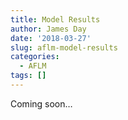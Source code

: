 ```yaml
---
title: Model Results
author: James Day
date: '2018-03-27'
slug: aflm-model-results
categories:
  - AFLM
tags: []
---
```


Coming soon...